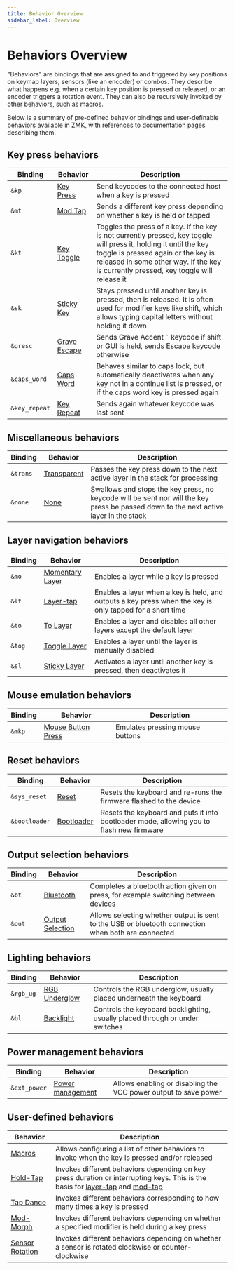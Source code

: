```yaml
---
title: Behavior Overview
sidebar_label: Overview
---
```


# Behaviors Overview

"Behaviors" are bindings that are assigned to and triggered by key positions on keymap layers, sensors (like an encoder) or combos. They describe what happens e.g. when a certain key position is pressed or released, or an encoder triggers a rotation event. They can also be recursively invoked by other behaviors, such as macros.

Below is a summary of pre-defined behavior bindings and user-definable behaviors available in ZMK, with references to documentation pages describing them.

## Key press behaviors

| Binding       | Behavior                                      | Description                                                                                                                                                                                                                                       |
| ------------- | --------------------------------------------- | ------------------------------------------------------------------------------------------------------------------------------------------------------------------------------------------------------------------------------------------------- |
| `&kp`         | [Key Press](key-press.md)                     | Send keycodes to the connected host when a key is pressed                                                                                                                                                                                         |
| `&mt`         | [Mod Tap](mod-tap.md)                         | Sends a different key press depending on whether a key is held or tapped                                                                                                                                                                          |
| `&kt`         | [Key Toggle](key-toggle.md)                   | Toggles the press of a key. If the key is not currently pressed, key toggle will press it, holding it until the key toggle is pressed again or the key is released in some other way. If the key is currently pressed, key toggle will release it |
| `&sk`         | [Sticky Key](sticky-key.md)                   | Stays pressed until another key is pressed, then is released. It is often used for modifier keys like shift, which allows typing capital letters without holding it down                                                                          |
| `&gresc`      | [Grave Escape](mod-morph.md#behavior-binding) | Sends Grave Accent `` ` `` keycode if shift or GUI is held, sends Escape keycode otherwise                                                                                                                                                        |
| `&caps_word`  | [Caps Word](caps-word.md)                     | Behaves similar to caps lock, but automatically deactivates when any key not in a continue list is pressed, or if the caps word key is pressed again                                                                                              |
| `&key_repeat` | [Key Repeat](key-repeat.md)                   | Sends again whatever keycode was last sent                                                                                                                                                                                                        |

## Miscellaneous behaviors

| Binding  | Behavior                           | Description                                                                                                                           |
| -------- | ---------------------------------- | ------------------------------------------------------------------------------------------------------------------------------------- |
| `&trans` | [Transparent](misc.md#transparent) | Passes the key press down to the next active layer in the stack for processing                                                        |
| `&none`  | [None](misc.md#none)               | Swallows and stops the key press, no keycode will be sent nor will the key press be passed down to the next active layer in the stack |

## Layer navigation behaviors

| Binding | Behavior                                     | Description                                                                                              |
| ------- | -------------------------------------------- | -------------------------------------------------------------------------------------------------------- |
| `&mo`   | [Momentary Layer](layers.md#momentary-layer) | Enables a layer while a key is pressed                                                                   |
| `&lt`   | [Layer-tap](layers.md#layer-tap)             | Enables a layer when a key is held, and outputs a key press when the key is only tapped for a short time |
| `&to`   | [To Layer](layers.md#to-layer)               | Enables a layer and disables all other layers except the default layer                                   |
| `&tog`  | [Toggle Layer](layers.md#toggle-layer)       | Enables a layer until the layer is manually disabled                                                     |
| `&sl`   | [Sticky Layer](sticky-layer.md)              | Activates a layer until another key is pressed, then deactivates it                                      |

## Mouse emulation behaviors

| Binding | Behavior                                                    | Description                     |
| ------- | ----------------------------------------------------------- | ------------------------------- |
| `&mkp`  | [Mouse Button Press](mouse-emulation.md#mouse-button-press) | Emulates pressing mouse buttons |

## Reset behaviors

| Binding       | Behavior                          | Description                                                                              |
| ------------- | --------------------------------- | ---------------------------------------------------------------------------------------- |
| `&sys_reset`  | [Reset](reset.md#reset)           | Resets the keyboard and re-runs the firmware flashed to the device                       |
| `&bootloader` | [Bootloader](reset.md#bootloader) | Resets the keyboard and puts it into bootloader mode, allowing you to flash new firmware |

## Output selection behaviors

| Binding | Behavior                                                 | Description                                                                                        |
| ------- | -------------------------------------------------------- | -------------------------------------------------------------------------------------------------- |
| `&bt`   | [Bluetooth](bluetooth.md#bluetooth-behavior)             | Completes a bluetooth action given on press, for example switching between devices                 |
| `&out`  | [Output Selection](outputs.md#output-selection-behavior) | Allows selecting whether output is sent to the USB or bluetooth connection when both are connected |

## Lighting behaviors

| Binding   | Behavior                                       | Description                                                                  |
| --------- | ---------------------------------------------- | ---------------------------------------------------------------------------- |
| `&rgb_ug` | [RGB Underglow](underglow.md#behavior-binding) | Controls the RGB underglow, usually placed underneath the keyboard           |
| `&bl`     | [Backlight](backlight.md#behavior-binding)     | Controls the keyboard backlighting, usually placed through or under switches |

## Power management behaviors

| Binding      | Behavior                                      | Description                                                     |
| ------------ | --------------------------------------------- | --------------------------------------------------------------- |
| `&ext_power` | [Power management](power.md#behavior-binding) | Allows enabling or disabling the VCC power output to save power |

## User-defined behaviors

| Behavior                            | Description                                                                                                                                                        |
| ----------------------------------- | ------------------------------------------------------------------------------------------------------------------------------------------------------------------ |
| [Macros](macros.md)                 | Allows configuring a list of other behaviors to invoke when the key is pressed and/or released                                                                     |
| [Hold-Tap](hold-tap.mdx)            | Invokes different behaviors depending on key press duration or interrupting keys. This is the basis for [layer-tap](layers.md#layer-tap) and [mod-tap](mod-tap.md) |
| [Tap Dance](tap-dance.mdx)          | Invokes different behaviors corresponding to how many times a key is pressed                                                                                       |
| [Mod-Morph](mod-morph.md)           | Invokes different behaviors depending on whether a specified modifier is held during a key press                                                                   |
| [Sensor Rotation](sensor-rotate.md) | Invokes different behaviors depending on whether a sensor is rotated clockwise or counter-clockwise                                                                |
